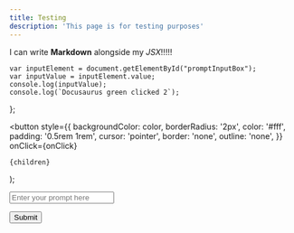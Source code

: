 ```yaml
---
title: Testing
description: 'This page is for testing purposes'
---
```


I can write **Markdown** alongside my _JSX_!!!!!

    var inputElement = document.getElementById("promptInputBox");
    var inputValue = inputElement.value;
    console.log(inputValue);
    console.log(`Docusaurus green clicked 2`);
};

  <button
    style={{
      backgroundColor: color,
      borderRadius: '2px',
      color: '#fff',
      padding: '0.5rem 1rem',
      cursor: 'pointer',
      border: 'none',
      outline: 'none',
    }}
    onClick={onClick}
  >
    {children}
  </button>
);

<input
  id="promptInputBox"
  type="text"
  placeholder="Enter your prompt here"
  className="dark"
/>

<Button color="#25c2a0" onClick={handleButtonClick}>
  Submit
</Button>


